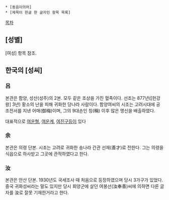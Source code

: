 * [동음이의어]
 * [제목이 한글 한 글자인 항목 목록]

[[목차]]

== [성별] ==
[여성] 항목 참조.

== 한국의 [성씨] ==

=== 呂 ===
본관은 함양, 성산(성주)의 2본. 모두 같은 조상을 가진 혈족이다. 선조는 877년([헌강왕] 3년) 황소의 난을 피해 귀화한 당나라 사람이다. 
함양여씨의 시조는 고려시대에 공조전서를 지낸 어매(御梅)이며, 그의 9대손인 칭(稱) 이후 많은 명신을 배출하였다.

대표적으로 [[여운형]], [[여운계]], [[여진구]]등이 있다
=== 余 ===
본관은 의령 단본. 시조는 고려로 귀화한 송나라 간관 선재(善才)로 전한다. 그는 의령을 식읍으로 하사받고 그곳에 관적하였다고 한다.

=== 汝 ===
본관은 안산 단본. 1930년도 국세조사 때 처음으로 등장하였으며 당시 3가구가 있었다. 
중국 귀화성씨라는 말도 있지만 당시 회양군에 살던 여봉선(汝奉善)씨에 의하면 다른 글자를 汝로 잘못 기재한거라고 한다.
